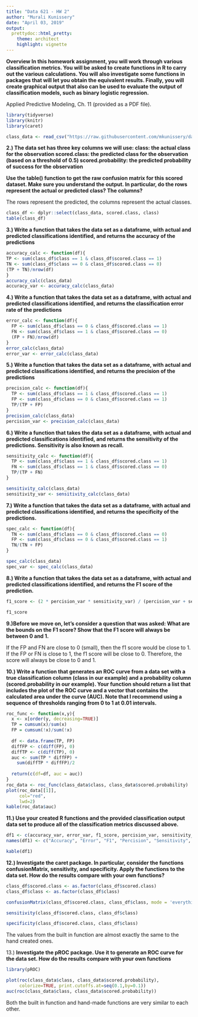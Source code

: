 ---
title: "Data 621 - HW 2"
author: "Murali Kunissery"
date: "April 03, 2019"
output:
  prettydoc::html_pretty:
    theme: architect
    highlight: vignette
---

**Overview In this homework assignment, you will work through various classification metrics. You will be asked to create functions in R to carry out the various calculations. You will also investigate some functions in packages that will let you obtain the equivalent results. Finally, you will create graphical output that also can be used to evaluate the output of classification models, such as binary logistic regression.**



Applied Predictive Modeling, Ch. 11 (provided as a PDF file).



```{r message=FALSE}
library(tidyverse)
library(knitr)
library(caret)

class_data <- read_csv("https://raw.githubusercontent.com/mkunissery/data621/master/classification-output-data.csv")
```


**2.) The data set has three key columns we will use: class: the actual class for the observation scored.class: the predicted class for the observation (based on a threshold of 0.5) scored.probability: the predicted probability of success for the observation**

**Use the table() function to get the raw confusion matrix for this scored dataset. Make sure you understand the output. In particular, do the rows represent the actual or predicted class? The columns?**

The rows represent the predicted, the columns represent the actual classes.

```{r}
class_df <- dplyr::select(class_data, scored.class, class)
table(class_df)
```


**3.) Write a function that takes the data set as a dataframe, with actual and predicted classifications identified, and returns the accuracy of the predictions**
```{r}
accuracy_calc <- function(df){
TP <- sum(class_df$class == 1 & class_df$scored.class == 1) 
TN <- sum(class_df$class == 0 & class_df$scored.class == 0)
(TP + TN)/nrow(df)
}
accuracy_calc(class_data)
accuracy_var <- accuracy_calc(class_data)
```

**4.) Write a function that takes the data set as a dataframe, with actual and predicted classifications identified, and returns the classification error rate of the predictions**
```{r}
error_calc <- function(df){
  FP <- sum(class_df$class == 0 & class_df$scored.class == 1) 
  FN <- sum(class_df$class == 1 & class_df$scored.class == 0)
  (FP + FN)/nrow(df)
}
error_calc(class_data)
error_var <- error_calc(class_data)
```

**5.) Write a function that takes the data set as a dataframe, with actual and predicted classifications identified, and returns the precision of the predictions**
```{r}
precision_calc <- function(df){
  TP <- sum(class_df$class == 1 & class_df$scored.class == 1)  
  FP <- sum(class_df$class == 0 & class_df$scored.class == 1)
  TP/(TP + FP)
}
precision_calc(class_data)
percision_var <- precision_calc(class_data)
```


**6.) Write a function that takes the data set as a dataframe, with actual and predicted classifications identified, and returns the sensitivity of the predictions. Sensitivity is also known as recall.**
```{r}
sensitivity_calc <- function(df){
  TP <- sum(class_df$class == 1 & class_df$scored.class == 1)  
  FN <- sum(class_df$class == 1 & class_df$scored.class == 0)
  TP/(TP + FN)
}

sensitivity_calc(class_data)
sensitivity_var <- sensitivity_calc(class_data)
```

**7.) Write a function that takes the data set as a dataframe, with actual and predicted classifications identified, and returns the specificity of the predictions.**      

```{r}
spec_calc <- function(df){
  TN <- sum(class_df$class == 0 & class_df$scored.class == 0)  
  FP <- sum(class_df$class == 0 & class_df$scored.class == 1)
  TN/(TN + FP)
}

spec_calc(class_data)
spec_var <- spec_calc(class_data)
```


**8.) Write a function that takes the data set as a dataframe, with actual and predicted classifications identified, and returns the F1 score of the prediction.**

```{r}
f1_score <- (2 * percision_var * sensitivity_var) / (percision_var + sensitivity_var)

f1_score
```

**9.)Before we move on, let’s consider a question that was asked: What are the bounds on the F1 score? Show that the F1 score will always be between 0 and 1.**

If the FP and FN are close to 0 (small), then the f1 score would be close to 1.  If the FP or FN is close to 1, the f1 score will be close to 0.  Therefore, the score will always be close to 0 and 1.


**10.) Write a function that generates an ROC curve from a data set with a true classification column (class in our example) and a probability column (scored.probability in our example). Your function should return a list that includes the plot of the ROC curve and a vector that contains the calculated area under the curve (AUC). Note that I recommend using a sequence of thresholds ranging from 0 to 1 at 0.01 intervals. **

```{r}
roc_func <- function(x,y){
  x <- x[order(y, decreasing=TRUE)]
  TP = cumsum(x)/sum(x)
  FP = cumsum(!x)/sum(!x)
  
  df <- data.frame(TP, FP)
  diffFP <- c(diff(FP), 0)
  diffTP <- c(diff(TP), 0)
  auc <- sum(TP * diffFP) + 
    sum(diffTP * diffFP)/2
  
  return(c(df=df, auc = auc))
}
roc_data <- roc_func(class_data$class, class_data$scored.probability)
plot(roc_data[[1]], 
     col="red", 
     lwd=2)
kable(roc_data$auc)
```


**11.) Use your created R functions and the provided classification output data set to produce all of the classification metrics discussed above.**

```{r}
df1 <- c(accuracy_var, error_var, f1_score, percision_var, sensitivity_var, spec_var)
names(df1) <- c("Accuracy", "Error", "F1", "Percision", "Sensitivity", "Spec")

kable(df1)
```

**12.) Investigate the caret package. In particular, consider the functions confusionMatrix, sensitivity, and specificity. Apply the functions to the data set. How do the results compare with your own functions?**

```{r}
class_df$scored.class <- as.factor(class_df$scored.class)
class_df$class <- as.factor(class_df$class)

confusionMatrix(class_df$scored.class, class_df$class, mode = 'everything')
```


```{r}
sensitivity(class_df$scored.class, class_df$class)
```

```{r}
specificity(class_df$scored.class, class_df$class)
```

The values from the built in function are almost exactly the same to the hand created ones.

13.) **Investigate the pROC package. Use it to generate an ROC curve for the data set. How do the results compare with your own functions**

```{r message=FALSE, warning=FALSE}
library(pROC)

plot(roc(class_data$class, class_data$scored.probability),
     colorize=TRUE, print.cutoffs.at=seq(0.1,by=0.1))
auc(roc(class_data$class, class_data$scored.probability))
```

Both the built in function and hand-made functions are very similar to each other.

